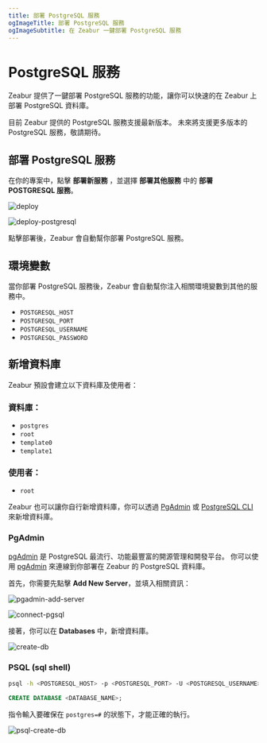 ```yaml
---
title: 部署 PostgreSQL 服務
ogImageTitle: 部署 PostgreSQL 服務
ogImageSubtitle: 在 Zeabur 一鍵部署 PostgreSQL 服務
---
```



# PostgreSQL 服務

Zeabur 提供了一鍵部署 PostgreSQL 服務的功能，讓你可以快速的在 Zeabur 上部署 PostgreSQL 資料庫。

<Callout type="info" emoji="ℹ️">
  目前 Zeabur 提供的 PostgreSQL 服務支援最新版本。
  未來將支援更多版本的 PostgreSQL 服務，敬請期待。
</Callout>

## 部署 PostgreSQL 服務

在你的專案中，點擊 **部署新服務** ，並選擇 **部署其他服務** 中的 **部署 POSTGRESQL 服務**。

![deploy](/framework/deploy.zh-TW.png)

![deploy-postgresql](/databases/deploy-postgresql.zh-TW.png)

點擊部署後，Zeabur 會自動幫你部署 PostgreSQL 服務。

## 環境變數

當你部署 PostgreSQL 服務後，Zeabur 會自動幫你注入相關環境變數到其他的服務中。

 - `POSTGRESQL_HOST`
 - `POSTGRESQL_PORT`
 - `POSTGRESQL_USERNAME`
 - `POSTGRESQL_PASSWORD`

## 新增資料庫

Zeabur 預設會建立以下資料庫及使用者：

### 資料庫：

 - `postgres`
 - `root`
 - `template0`
 - `template1`

### 使用者：

 - `root`

Zeabur 也可以讓你自行新增資料庫，你可以透過 [PgAdmin](https://www.pgadmin.org/download/) 或 [PostgreSQL CLI](https://www.postgresql.org/download/) 來新增資料庫。

### PgAdmin

[pgAdmin](https://www.pgadmin.org/) 是 PostgreSQL 最流行、功能最豐富的開源管理和開發平台。 你可以使用 [pgAdmin](https://www.pgadmin.org/) 來連線到你部署在 Zeabur 的 PostgreSQL 資料庫。

首先，你需要先點擊 **Add New Server**，並填入相關資訊：

![pgadmin-add-server](/databases/pgsql/pgadmin-add-server.jpg)

![connect-pgsql](/databases/pgsql/connect-pgsql.png)

接著，你可以在 **Databases** 中，新增資料庫。

![create-db](/databases/pgsql/create-db.png)

### PSQL (sql shell)

```bash copy
psql -h <POSTGRESQL_HOST> -p <POSTGRESQL_PORT> -U <POSTGRESQL_USERNAME> -W
```

```sql copy
CREATE DATABASE <DATABASE_NAME>;
```

指令輸入要確保在 `postgres=#` 的狀態下，才能正確的執行。

![psql-create-db](/databases/pgsql/psql-create-db.png)
